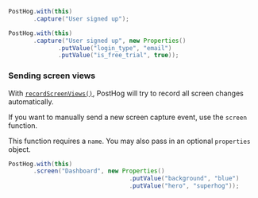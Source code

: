 
<Intro />

```java
PostHog.with(this)
       .capture("User signed up");
```

<NamingTip />

<SettingProperties />

```java
PostHog.with(this)
       .capture("User signed up", new Properties()
              .putValue("login_type", "email")
              .putValue("is_free_trial", true));
```

### Sending screen views

With [`recordScreenViews()`](/docs/libraries/android#all-configuration-options), PostHog will try to record all screen changes automatically.

If you want to manually send a new screen capture event, use the `screen` function.

This function requires a `name`. You may also pass in an optional `properties` object.

```java
PostHog.with(this)
       .screen("Dashboard", new Properties()
                                  .putValue("background", "blue")
                                  .putValue("hero", "superhog"));
```
